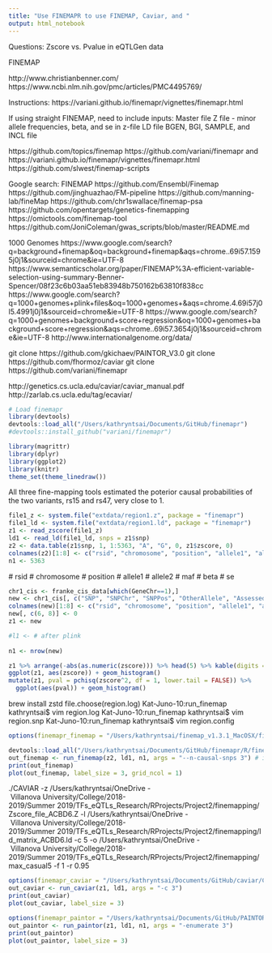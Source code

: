 ```yaml
---
title: "Use FINEMAPR to use FINEMAP, Caviar, and "
output: html_notebook
---
```


Questions: Zscore vs. Pvalue in eQTLGen data

FINEMAP

http://www.christianbenner.com/
https://www.ncbi.nlm.nih.gov/pmc/articles/PMC4495769/

Instructions: https://variani.github.io/finemapr/vignettes/finemapr.html

If using straight FINEMAP, need to include inputs:
Master file 
Z file - minor allele frequencies, beta, and se in z-file
LD file
BGEN, BGI, SAMPLE, and INCL file

https://github.com/topics/finemap
https://github.com/variani/finemapr and https://variani.github.io/finemapr/vignettes/finemapr.html
https://github.com/slwest/finemap-scripts

Google search: FINEMAP
https://github.com/Ensembl/Finemap
https://github.com/jinghuazhao/FM-pipeline
https://github.com/manning-lab/fineMap
https://github.com/chr1swallace/finemap-psa
https://github.com/opentargets/genetics-finemapping
https://omictools.com/finemap-tool
https://github.com/JoniColeman/gwas_scripts/blob/master/README.md

1000 Genomes
https://www.google.com/search?q=background+finemap&oq=background+finemap&aqs=chrome..69i57.1595j0j1&sourceid=chrome&ie=UTF-8
https://www.semanticscholar.org/paper/FINEMAP%3A-efficient-variable-selection-using-summary-Benner-Spencer/08f23c6b03aa51eb83948b750162b63810f838cc
https://www.google.com/search?q=1000+genomes+plink+files&oq=1000+genomes+&aqs=chrome.4.69i57j0l5.4991j0j1&sourceid=chrome&ie=UTF-8
https://www.google.com/search?q=1000+genomes+background+score+regression&oq=1000+genomes+background+score+regression&aqs=chrome..69i57.3654j0j1&sourceid=chrome&ie=UTF-8
http://www.internationalgenome.org/data/

git clone https://github.com/gkichaev/PAINTOR_V3.0
git clone https://github.com/fhormoz/caviar
git clone https://github.com/variani/finemapr

http://genetics.cs.ucla.edu/caviar/caviar_manual.pdf
http://zarlab.cs.ucla.edu/tag/ecaviar/

```r

# Load finemapr
library(devtools)
devtools::load_all("/Users/kathryntsai/Documents/GitHub/finemapr")
#devtools::install_github("variani/finemapr")

library(magrittr)
library(dplyr)
library(ggplot2)
library(knitr)
theme_set(theme_linedraw())

```

All three fine-mapping tools estimated the poterior causal probabilities of the two variants, rs15 and rs47, very close to 1.

```r

file1_z <- system.file("extdata/region1.z", package = "finemapr")
file1_ld <- system.file("extdata/region1.ld", package = "finemapr")
z1 <- read_zscore(file1_z)
ld1 <- read_ld(file1_ld, snps = z1$snp)
z2 <- data.table(z1$snp, 1, 1:5363, "A", "G", 0, z1$zscore, 0)
colnames(z2)[1:8] <- c("rsid", "chromosome", "position", "allele1", "allele2", "maf", "zscore", "se")
n1 <- 5363

```

  # rsid
  # chromosome
  # position
  # allele1
  # allele2
  # maf
  # beta
  # se

```r

chr1_cis <- franke_cis_data[which(GeneChr==1),]
new <- chr1_cis[, c("SNP", "SNPChr", "SNPPos", "OtherAllele", "AssessedAllele", "FDR", "Zscore", "Pvalue", "Gene", "GeneSymbol", "GeneChr", "GenePos", "NrCohorts", "NrSamples")]
colnames(new)[1:8] <- c("rsid", "chromosome", "position", "allele1", "allele2", "maf", "zscore", "se")
new[, c(6, 8)] <- 0
z1 <- new

#l1 <- # after plink
  
n1 <- nrow(new)
```


```r

z1 %>% arrange(-abs(as.numeric(zscore))) %>% head(5) %>% kable(digits = 1)
ggplot(z1, aes(zscore)) + geom_histogram()
mutate(z1, pval = pchisq(zscore^2, df = 1, lower.tail = FALSE)) %>%
  ggplot(aes(pval)) + geom_histogram()
```

brew install zstd
file.choose(region.log)
Kat-Juno-10:run_finemap kathryntsai$ vim region.log
Kat-Juno-10:run_finemap kathryntsai$ vim region.snp
Kat-Juno-10:run_finemap kathryntsai$ vim region.config

```r

options(finemapr_finemap = "/Users/kathryntsai/finemap_v1.3.1_MacOSX/finemap_v1.3.1_MacOSX")

devtools::load_all("/Users/kathryntsai/Documents/GitHub/finemapr/R/finemap.R")
out_finemap <- run_finemap(z2, ld1, n1, args = "--n-causal-snps 3") # if not using test, make it z1
print(out_finemap)
plot(out_finemap, label_size = 3, grid_ncol = 1)

```

./CAVIAR 
-z /Users/kathryntsai/OneDrive\ -\ Villanova\ University/College/2018-2019/Summer\ 2019/TFs_eQTLs_Research/RProjects/Project2/finemapping/Zscore_file_ACBD6.Z 
-l  /Users/kathryntsai/OneDrive\ -\ Villanova\ University/College/2018-2019/Summer\ 2019/TFs_eQTLs_Research/RProjects/Project2/finemapping/ld_matrix_ACBD6.ld 
-c 5 
-o /Users/kathryntsai/OneDrive\ -\ Villanova\ University/College/2018-2019/Summer\ 2019/TFs_eQTLs_Research/RProjects/Project2/finemapping/max_casual5 
-f 1 
-r 0.95

```r

options(finemapr_caviar = "/Users/kathryntsai/Documents/GitHub/caviar/CAVIAR-C++/CAVIAR")
out_caviar <- run_caviar(z1, ld1, args = "-c 3")
print(out_caviar)
plot(out_caviar, label_size = 3)

```

```r

options(finemapr_paintor = "/Users/kathryntsai/Documents/GitHub/PAINTOR_V3.0/PAINTOR")
out_paintor <- run_paintor(z1, ld1, n1, args = "-enumerate 3")
print(out_paintor)
plot(out_paintor, label_size = 3)

```

